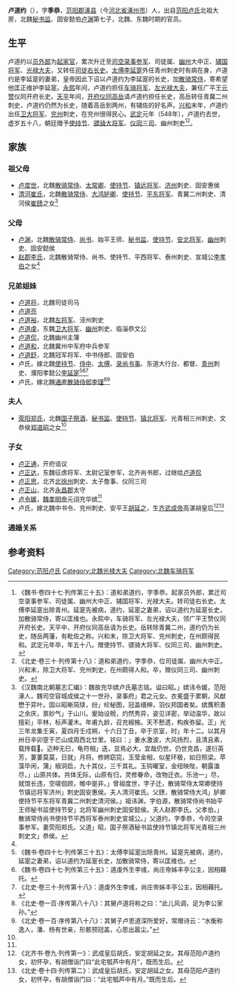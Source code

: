 '''卢道约'''（{{bd|491年||548年||}}），字'''季恭'''，[[范阳郡|范阳郡]][[涿县|涿县]]（今[[河北省|河北省]][[涿州市|涿州市]]）人，出自[[范阳卢氏|范阳卢氏]]北祖大房，北魏[[秘书监|秘书监]]、固安懿伯[[卢渊|卢渊]]第七子，北魏、东魏时期的官员。

==生平==
卢道约以[[员外郎|员外郎]]为[[起家官|起家官]]，累次升迁至[[司空录事参军|司空录事参军]]、司徒属、[[幽州|幽州]]大中正、[[辅国将军|辅国将军]]、[[光禄大夫|光禄大夫]]，又转任[[司徒右长史|司徒右长史]]。[[太傅|太傅]][[李延寔|李延寔]]外任青州刺史时有病在身，卢道约是李延寔的妻弟，皇帝因此下诏以卢道约为李延寔的长史，加[[散骑常侍|散骑常侍]]，寄希望他匡正维护李延寔。[[永熙_(北魏)|永熙]]年间，卢道约担任[[车骑将军|车骑将军]]、[[左光禄大夫|左光禄大夫]]，兼任广平王[[元赞_(广平公)|元赞]]仪同开府长史。[[天平_(东魏)|天平]]年间，[[开府仪同|开府仪同]][[高岳|高岳]]请卢道约担任长史，高岳转任青冀二州刺史，卢道约仍然为长史，随着高岳到两州，有辅佐的好名声。[[兴和_(年号)|兴和]]末年，卢道约出任[[卫大将军|卫大将军]]、[[兖州|兖州]]刺史，在兖州很得民心。[[武定_(东魏)|武定]]元年（548年），卢道约去世，虚岁五十八，朝廷赠予[[使持节|使持节]]、[[骠骑大将军|骠骑大将军]]、[[仪同三司|仪同三司]]、幽州刺史<ref>《魏书·卷四十七·列传第三十五》：道和弟道约，字季恭。起家员外郎，累迁司空录事参军、司徒属、幽州大中正、辅国将军、光禄大夫。转司徒右长史。太傅李延寔出除青州。延寔先被病，道约，延寔之妻弟，诏以道约为延寔长史，加散骑常侍，寄以匡维也。永熙中，车骑将军、左光禄大夫，领广平王赞仪同开府长史。天平中，开府仪同高岳请为长史。岳转除青冀二州，道约仍为长史，随岳两藩，有毗佐之称。兴和末，除卫大将军、兖州刺史，在州颇得民和。武定元年卒，年五十八。赠使持节、骠骑大将军、仪同三司、幽州刺史。</ref><ref>《北史·卷三十·列传第十八》：道和弟道约，字季恭，位司徒属、幽州大中正。兴和末，除卫大将军、兖州刺史，在州颇得人和。卒，赠仪同三司、幽州刺史。</ref>。

==家族==
{{main|范阳卢氏世系图}}

===祖父母===
*[[卢度世|卢度世]]，北魏[[散骑常侍|散骑常侍]]、[[太常卿|太常卿]]、[[使持节|使持节]]、[[镇远将军|镇远将军]]、[[济州|济州]]刺史、固安惠侯
*[[清河崔氏|清河崔氏]]，北魏[[散骑常侍|散骑常侍]]、[[大鸿胪卿|大鸿胪卿]]、[[使持节|使持节]]、[[平东将军|平东将军]]、青冀二州刺史、清河侯[[崔赜|崔赜]]之女<ref name=autogenerated1>《汉魏南北朝墓志汇编》：魏故充华嫔卢氏墓志铭。谥曰昭。」嫔讳令媛，范阳涿人，魏司空容城成侯之十一世孙，录事府」君之元女。衣冕盛于累朝，风猷懋于弈叶。固以昭晰简牍，纷」纶秘图，冠盖缙绅，羽仪邦国者矣。嫔膺积善之余庆，禀妙气」于山川。爰始设帨，灼然秀异，姿见详密，举动温华，故以擅彩」平林，标声灌木。年甫九龄，召充椒掖。天不慭遗，构疾弥留。正」光三年龙集壬寅，夏四月壬戍朔，十六日丁丑，卒于京室，时」年十二。以其月卅日辛卯窆于芒山成周西北廿里。铭曰：」姜水激波，大风扬烈，且清且素，载抟载𩗭。迈种无巳，龟符相」迭，显焉必大，宜哉仍世。仍世克昌，遂衍英芳，萋萋莫莫，日就」月将。修姱窈窕，玉莹金相，似星环极，如日照梁。苹藻毕闲，蒲」椒洞启，九十其仪，三千其礼。玉钩曜室，金纽映陛，朝露溘尽，」山原共体。共体无际，山原有归，灵修眷命，改物迁衣。乐池一」尽，就馆长违，空嗟佪顾，帷中是非。」曾祖度世，字子迁，散骑常侍太常卿使持节镇远将军济州」刺史固安惠侯。夫人清河崔氏。父赜，散骑常侍大鸿」胪卿使持节平东将军青冀二州刺史清河侯。」祖讳渊，字伯源，散骑常侍尚书始平王师秘书监使持节安」北将军幽州刺史固安懿侯。夫人赵郡李氏。父孝伯，」散骑常侍尚书使持节平西将军泰州刺史宣城公。」父道约，字季恭，今司空录事参军。妻荧阳郑氏。父道」昭，国子祭酒秘书监使持节镇北将军光青相三州刺史文」恭侯。</ref>

===父母===
*[[卢渊|卢渊]]，北魏[[散骑常侍|散骑常侍]]、[[尚书|尚书]]、始平王师、[[秘书监|秘书监]]、[[使持节|使持节]]、[[安北将军|安北将军]]、[[幽州|幽州]]刺史、固安懿侯
*[[赵郡李氏|赵郡李氏]]，北魏散骑常侍、尚书、使持节、平西将军、泰州刺史、宣城公[[李孝伯|李孝伯]]之女<ref name=autogenerated1 />

===兄弟姐妹===
*[[卢道将|卢道将]]，北魏司徒司马
*[[卢道亮|卢道亮]]
*[[卢道裕|卢道裕]]，北魏[[左将军|左将军]]、泾州刺史
*[[卢道虔|卢道虔]]，东魏[[卫大将军|卫大将军]]、[[幽州|幽州]]刺史、临淄恭文公
*[[卢道侃|卢道侃]]，北魏幽州主簿
*[[卢道和|卢道和]]，北魏冀州中军府中兵参军
*[[卢道舒|卢道舒]]，北魏冠军将军、中书侍郎、固安伯
*卢氏，嫁北魏[[使持节|使持节]]、[[侍中|侍中]]、[[太傅|太傅]]、[[录尚书事|录尚书事]]、东道大行台、都督、[[青州|青州]]刺史、濮阳孝懿公[[李延寔|李延寔]]<ref>《魏书·卷四十七·列传第三十五》：太傅李延寔出除青州。延寔先被病，道约，延寔之妻弟，诏以道约为延寔长史，加散骑常侍，寄以匡维也。</ref><ref>《魏书·卷四十七·列传第三十五》：道虔外生李彧，尚庄帝姊丰亭公主，因相藉托。</ref><ref>《北史·卷三十·列传第十八》：道虔外生李彧，尚庄帝姊丰亭公主，因相藉托。</ref>
*卢氏，嫁北魏[[通直散骑侍郎|通直散骑侍郎]][[李瑾_(陇西)|李瑾]]<ref>《北史·卷一百·序传第八十八》：其舅卢道将称之曰：“此儿风调，足为李公家孙。”</ref><ref>《北史·卷一百·序传第八十八》：其舅子卢思道深所爱好，常赠诗云：“水衡称逸人，潘、杨有世亲，形骸预冠盖，心思出嚣尘。”</ref>

===夫人===
*[[荥阳郑氏|荥阳郑氏]]，北魏[[国子祭酒|国子祭酒]]、[[秘书监|秘书监]]、[[使持节|使持节]]、[[镇北将军|镇北将军]]、光青相三州刺史、文恭侯[[郑道昭|郑道昭]]之女<ref name=autogenerated1 />

===子女===
*[[卢正通|卢正通]]，开府谘议
*[[卢正达|卢正达]]，东魏征虏将军、太尉记室参军，北齐尚书郎，过继给[[卢道侃|卢道侃]]
*[[卢正思|卢正思]]，北齐[[北徐州|北徐州]]刺史、太子詹事、仪同三司
*[[卢正山|卢正山]]，北齐[[永昌郡|永昌郡]]太守
*[[卢令媛|卢令媛]]，[[魏孝明帝|魏孝明帝]]元诩充华嫔<ref name=autogenerated1 />
*卢氏，嫁北魏中书令、兖州刺史、安平王[[胡延之|胡延之]]，生[[齐武成帝|齐武成帝]]高湛胡皇后<ref>《北齐书·卷九·列传第一》：武成皇后胡氏，安定胡延之女。其母范阳卢道约女，初怀孕，有胡僧诣门曰“此宅瓠芦中有月”，既而生后。</ref><ref>《北史·卷十四·列传第二》：武成皇后胡氏，安定胡延之女。其母范阳卢道约女，初怀孕，有胡僧诣门曰：“此宅瓠芦中有月。”既而生后。</ref>

===通婚关系===
<center>
{{chart/start}}
{{chart | | | | | | | Ze |Ze=[[崔赜|崔赜]]}}
{{chart | | | | | |,|-|^|-|.| }}
{{chart | Ds |v| Cs | | Cs |v| Xb | |Ds=[[卢度世|卢度世]]|Cs=[[清河崔氏|清河崔氏]]||Xb=[[李孝伯|李孝伯]]}}
{{chart | | | |!| | | | | |,|-|^|-|.| }}
{{chart | | | Yu |-|v|-| Ls | | Ls |v| Xi |Yu=[[卢渊|卢渊]]|Ls=[[赵郡李氏|赵郡李氏]]|Xi=[[郑羲|郑羲]]}}
{{chart | | | | | | |!| | | | | | | | |!| | | | }}
{{chart | | | | | | |!| | | | | | | | Dz |Dz=[[郑道昭|郑道昭]]}}
{{chart | | | | | | |!| | | | | | | | |!}}
{{chart | | | | | | Dy |-|-|-|-|-|-| Zs |Dy=卢道约|Zs=[[荥阳郑氏|荥阳郑氏]]}}
{{chart/end}}
</center>

==参考资料==
{{reflist}}

[[Category:范阳卢氏|Category:范阳卢氏]]
[[Category:北魏光禄大夫|Category:北魏光禄大夫]]
[[Category:北魏车骑将军|Category:北魏车骑将军]]